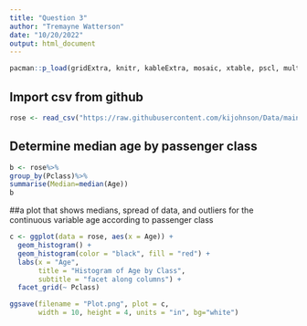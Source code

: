 ```yaml
---
title: "Question 3"
author: "Tremayne Watterson"
date: "10/20/2022"
output: html_document
---
```

```r
pacman::p_load(gridExtra, knitr, kableExtra, mosaic, xtable, pscl, multcomp, pander, MASS, tidyverse, lmtest, readr)

```
## Import csv from github
```r
rose <- read_csv("https://raw.githubusercontent.com/kijohnson/Data/main/titanic.csv")
```
## Determine median age by passenger class
```r
b <- rose%>%
group_by(Pclass)%>% 
summarise(Median=median(Age))
b
```

##a plot that shows medians, spread of data, and outliers for the continuous variable age according to passenger class
```r

c <- ggplot(data = rose, aes(x = Age)) +
  geom_histogram() +
  geom_histogram(color = "black", fill = "red") +
  labs(x = "Age",
       title = "Histogram of Age by Class",
       subtitle = "facet along columns") +
  facet_grid(~ Pclass)

ggsave(filename = "Plot.png", plot = c,
       width = 10, height = 4, units = "in", bg="white") 


```